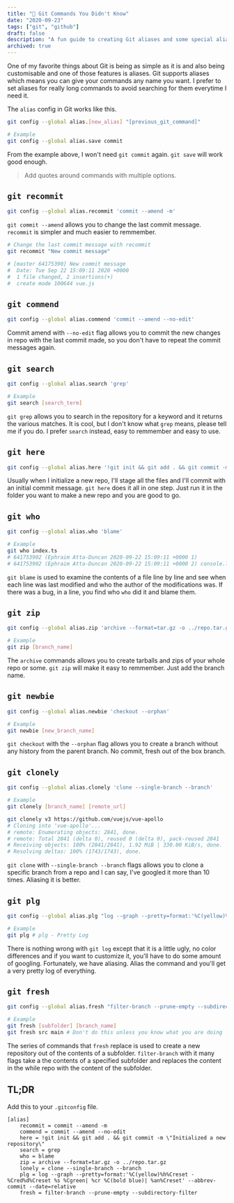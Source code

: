```yaml
---
title: "🔱 Git Commands You Didn't Know"
date: "2020-09-23"
tags: ["git", "github"]
draft: false
description: "A fun guide to creating Git aliases and some special aliases"
archived: true
---
```


One of my favorite things about Git is being as simple as it is and also being customisable and one of those features is aliases. Git supports aliases which means you can give your commands any name you want. I prefer to set aliases for really long commands to avoid searching for them everytime I need it.

The `alias` config in Git works like this.

```bash
git config --global alias.[new_alias] "[previous_git_command]"

# Example
git config --global alias.save commit
```

From the example above, I won't need `git commit` again. `git save` will work good enough.

> Add quotes around commands with multiple options.

## `git recommit`

```bash
git config --global alias.recommit 'commit --amend -m'
```

`git commit --amend` allows you to change the last commit message. `recommit` is simpler and much easier to remmember.

```bash
# Change the last commit message with recommit
git recommit "New commit message"

# [master 64175390] New commit message
#  Date: Tue Sep 22 15:09:11 2020 +0000
#  1 file changed, 2 insertions(+)
#  create mode 100644 vue.js
```

## `git commend`

```bash
git config --global alias.commend 'commit --amend --no-edit'
```

Commit amend with `--no-edit` flag allows you to commit the new changes in repo with the last commit made, so you don't have to repeat the commit messages again.

## `git search`

```bash
git config --global alias.search 'grep'

# Example
git search [search_term]
```

`git grep` allows you to search in the repository for a keyword and it returns the various matches. It is cool, but I don't know what `grep` means, please tell me if you do. I prefer `search` instead, easy to remmember and easy to use.

## `git here`

```bash
git config --global alias.here '!git init && git add . && git commit -m "init 🦄"'
```

Usually when I initialize a new repo, I'll stage all the files and I'll commit with an initial commit message. `git here` does it all in one step. Just run it in the folder you want to make a new repo and you are good to go.

## `git who`

```bash
git config --global alias.who 'blame'

# Example
git who index.ts
# 641753902 (Ephraim Atta-Duncan 2020-09-22 15:09:11 +0000 1)
# 641753902 (Ephraim Atta-Duncan 2020-09-22 15:09:11 +0000 2) console.log("who?")

```

`git blame` is used to examine the contents of a file line by line and see when each line was last modified and who the author of the modifications was. If there was a bug, in a line, you find who `who` did it and blame them.

## `git zip`

```bash
git config --global alias.zip 'archive --format=tar.gz -o ../repo.tar.gz'

# Example
git zip [branch_name]
```

The `archive` commands allows you to create tarballs and zips of your whole repo or some. `git zip` will make it easy to remmember. Just add the branch name.

## `git newbie`

```bash
git config --global alias.newbie 'checkout --orphan'

# Example
git newbie [new_branch_name]
```

`git checkout` with the `--orphan` flag allows you to create a branch without any history from the parent branch. No commit, fresh out of the box branch.

## `git clonely`

```bash
git config --global alias.clonely 'clone --single-branch --branch'

# Example
git clonely [branch_name] [remote_url]

git clonely v3 https://github.com/vuejs/vue-apollo
# Cloning into 'vue-apollo'...
# remote: Enumerating objects: 2841, done.
# remote: Total 2841 (delta 0), reused 0 (delta 0), pack-reused 2841
# Receiving objects: 100% (2841/2841), 1.92 MiB | 330.00 KiB/s, done.
# Resolving deltas: 100% (1743/1743), done.
```

`git clone` with `--single-branch --branch` flags allows you to clone a specific branch from a repo and I can say, I've googled it more than 10 times. Aliasing it is better.

## `git plg`

```bash
git config --global alias.plg "log --graph --pretty=format:'%C(yellow)%h%Creset -%Cred%d%Creset %s %Cgreen| %cr %C(bold blue)| %an%Creset' --abbrev-commit --date=relative"

# Example
git plg # plg - Pretty Log
```

There is nothing wrong with `git log` except that it is a little ugly, no color differences and if you want to customize it, you'll have to do some amount of googling. Fortunately, we have aliasing. Alias the command and you'll get a very pretty log of everything.

## `git fresh`

```bash
git config --global alias.fresh "filter-branch --prune-empty --subdirectory-filter"

# Example
git fresh [subfolder] [branch_name]
git fresh src main # Don't do this unless you know what you are doing
```

The series of commands that `fresh` replace is used to create a new repository out of the contents of a subfolder. `filter-branch` with it many flags take a the contents of a specified subfolder and replaces the content in the while repo with the content of the subfolder.

## TL;DR

Add this to your `.gitconfig` file.

```bash:.gitconfig
[alias]
	recommit = commit --amend -m
	commend = commit --amend --no-edit
	here = !git init && git add . && git commit -m \"Initialized a new repository\"
	search = grep
	who = blame
	zip = archive --format=tar.gz -o ../repo.tar.gz
	lonely = clone --single-branch --branch
	plg = log --graph --pretty=format:'%C(yellow)%h%Creset -%Cred%d%Creset %s %Cgreen| %cr %C(bold blue)| %an%Creset' --abbrev-commit --date=relative
    fresh = filter-branch --prune-empty --subdirectory-filter
```
